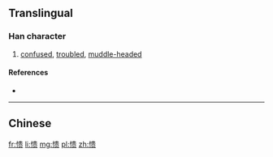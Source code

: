 {{also|憒}}
==Translingual==

===Han character===
{{Han char|rn=61|rad=心|as=09|sn=12|four=|canj=PLMO|ids=⿰忄贵}}

# [[confused]], [[troubled]], [[muddle-headed]]

====References====
* {{Han ref|kx=0396.071|hdz=42328.060|uh=6126|ud=24870}}

----

==Chinese==
{{zh-see|憒}}

[[fr:愦]]
[[li:愦]]
[[mg:愦]]
[[pl:愦]]
[[zh:愦]]